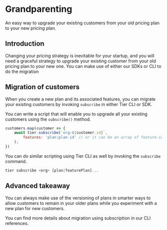 # Grandparenting

An easy way to upgrade your existing customers from your old pricing plan to your new pricing plan.

## Introduction

Changing your pricing strategy is inevitable for your startup, and you will need a graceful strategy to upgrade your existing customer from your old pricing plan to your new one. You can make use of either our SDKs or CLI to do the migration

## Migration of customers

When you create a new plan and its associated features, you can migrate your existing customers by invoking `subscribe` in either Tier CLI or SDK.

You can write a script that will enable you to upgrade all your existing customers using the `subscribe()` method.

```js
customers.map(customer => {
	await tier.subscribe(`org:${customer.id}`,
		features: 'plan:plan-id' // or it can be an array of feature-ids,
	);
})
```

You can do similar scripting using Tier CLI as well by invoking the `subscribe` command.

```js
tier subscribe <org> [plan|featurePlan]...
```

## Advanced takeaway

You can always make use of the versioning of plans in smarter ways to allow customers to remain in your older plans while you experiment with a new plan for new customers.

<Banner>
You can find more details about migration using subscription in our CLI references.

</Banner>
